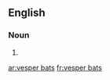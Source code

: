 ==English==

===Noun===
{{head|en|noun plural form}}

# {{plural of|vesper bat|lang=en}}

[[ar:vesper bats]]
[[fr:vesper bats]]